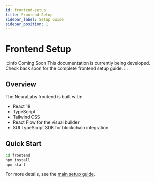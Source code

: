 ```yaml
---
id: frontend-setup
title: Frontend Setup
sidebar_label: Setup Guide
sidebar_position: 1
---
```


# Frontend Setup

:::info Coming Soon
This documentation is currently being developed. Check back soon for the complete frontend setup guide.
:::

## Overview

The NeuraLabs frontend is built with:
- React 18
- TypeScript
- Tailwind CSS
- React Flow for the visual builder
- SUI TypeScript SDK for blockchain integration

## Quick Start

```bash
cd frontend
npm install
npm start
```

For more details, see the [main setup guide](/docs/theoretical/getting-started).